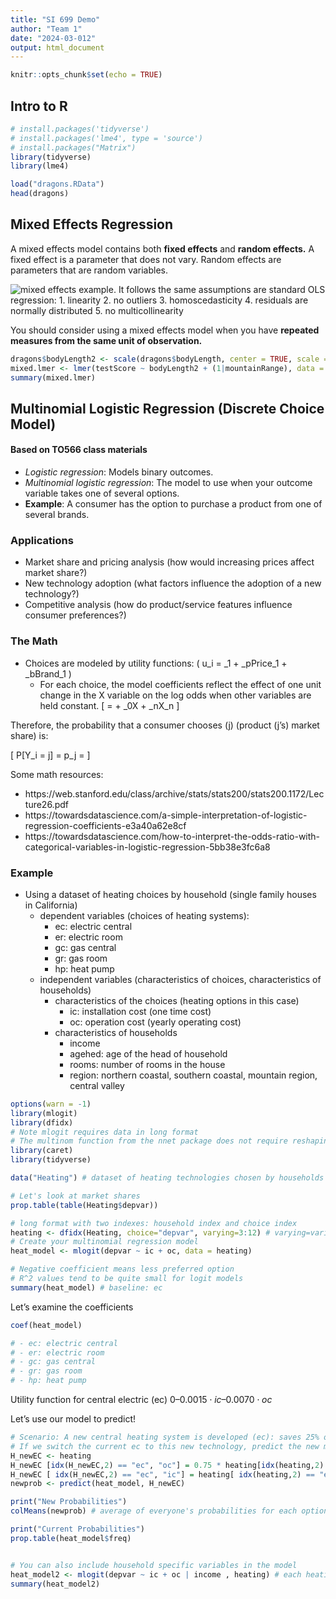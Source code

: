 ```yaml
---
title: "SI 699 Demo"
author: "Team 1"
date: "2024-03-012"
output: html_document
---
```


```r
knitr::opts_chunk$set(echo = TRUE)
```

## Intro to R 

```r
# install.packages('tidyverse')
# install.packages('lme4', type = 'source')
# install.packages("Matrix")
library(tidyverse)
library(lme4)
```

```r
load("dragons.RData")
head(dragons)
```

## Mixed Effects Regression
A mixed effects model contains both **fixed effects** and **random effects.** A fixed effect is a parameter that does not vary. Random effects are parameters that are random variables.

![mixed effects example.](mixed_effects_2.png)
It follows the same assumptions are standard OLS regression:
1. linearity
2. no outliers
3. homoscedasticity
4. residuals are normally distributed
5. no multicollinearity

You should consider using a mixed effects model when you have **repeated measures from the same unit of observation.**


```r
dragons$bodyLength2 <- scale(dragons$bodyLength, center = TRUE, scale = TRUE)
mixed.lmer <- lmer(testScore ~ bodyLength2 + (1|mountainRange), data = dragons)
summary(mixed.lmer)
```


## Multinomial Logistic Regression (Discrete Choice Model)
#### Based on TO566 class materials

- *Logistic regression*: Models binary outcomes.
- *Multinomial logistic regression*: The model to use when your outcome variable takes one of several options.
- **Example**: A consumer has the option to purchase a product from one of several brands.

### Applications
- Market share and pricing analysis (how would increasing prices affect market share?)
- New technology adoption (what factors influence the adoption of a new technology?)
- Competitive analysis (how do product/service features influence consumer preferences?)

### The Math
- Choices are modeled by utility functions: \( u_i = \alpha_1 + \beta_pPrice_1 + \beta_bBrand_1 \)
  - For each choice, the model coefficients reflect the effect of one unit change in the X variable on the log odds when other
    variables are held constant.
  \[
  \log\frac{p(x)}{(1 - p(x))} = \alpha + \beta_0X + \cdots \beta_nX_n
  \]

Therefore, the probability that a consumer chooses \(j\) (product \(j's\) market share) is:

\[
P[Y_i = j] = p_j = \frac{e^{\beta_0 + \beta_1 x_{j1} + \ldots + \beta_p x_{jp}}}{1 + e^{\beta_0 + \beta_1 x_{j1} + \ldots + \beta_p x_{jp}}}
\]

Some math resources:

- https://web.stanford.edu/class/archive/stats/stats200/stats200.1172/Lecture26.pdf
- https://towardsdatascience.com/a-simple-interpretation-of-logistic-regression-coefficients-e3a40a62e8cf
- https://towardsdatascience.com/how-to-interpret-the-odds-ratio-with-categorical-variables-in-logistic-regression-5bb38e3fc6a8

### Example
- Using a dataset of heating choices by household (single family houses in California)
  - dependent variables (choices of heating systems):
    - ec: electric central
    - er: electric room
    - gc: gas central
    - gr: gas room
    - hp: heat pump
  - independent variables (characteristics of choices, characteristics of households)
    - characteristics of the choices (heating options in this case)
      - ic: installation cost (one time cost)
      - oc: operation cost (yearly operating cost)
    - characteristics of households
      - income
      - agehed: age of the head of household
      - rooms: number of rooms in the house
      - region: northern coastal, southern coastal, mountain region, central valley

```r
options(warn = -1)
library(mlogit)
library(dfidx)
# Note mlogit requires data in long format
# The multinom function from the nnet package does not require reshaping data
library(caret)
library(tidyverse)

data("Heating") # dataset of heating technologies chosen by households

# Let's look at market shares
prop.table(table(Heating$depvar))
```
```r
# long format with two indexes: household index and choice index
heating <- dfidx(Heating, choice="depvar", varying=3:12) # varying=variables that vary across choices
# Create your multinomial regression model
heat_model <- mlogit(depvar ~ ic + oc, data = heating)

# Negative coefficient means less preferred option
# R^2 values tend to be quite small for logit models
summary(heat_model) # baseline: ec

```

Let's examine the coefficients

```r

coef(heat_model)

# - ec: electric central
# - er: electric room
# - gc: gas central
# - gr: gas room
# - hp: heat pump

```

Utility function for central electric (ec) $0 – 0.0015 \cdot ic – 0.0070 \cdot oc$

Let's use our model to predict!

```r
# Scenario: A new central heating system is developed (ec): saves 25% of electricity (i.e. operating cost is 75%), but the installation cost is $200 more
# If we switch the current ec to this new technology, predict the new market share
H_newEC <- heating
H_newEC [idx(H_newEC,2) == "ec", "oc"] = 0.75 * heating[idx(heating,2) == "ec", "oc"] # take out "ec" rows; change their operating cost (oc) to be 75% of the previous level
H_newEC [ idx(H_newEC,2) == "ec", "ic"] = heating[ idx(heating,2) == "ec","ic"] + 200 # take out "ec" rows; increase their installation cost (ic) by 200
newprob <- predict(heat_model, H_newEC)

print("New Probabilities")
colMeans(newprob) # average of everyone's probabilities for each option

print("Current Probabilities")
prop.table(heat_model$freq)
```
```r

```


```r
# You can also include household specific variables in the model
heat_model2 <- mlogit(depvar ~ ic + oc | income , heating) # each heating option will have a different coefficent for households with different income level
summary(heat_model2)

```